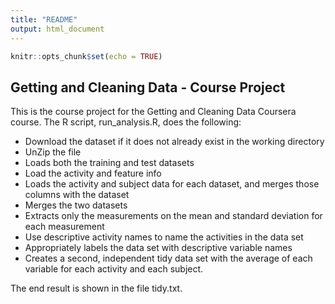 ```yaml
---
title: "README"
output: html_document
---
```


```r
knitr::opts_chunk$set(echo = TRUE)
```

## Getting and Cleaning Data - Course Project


This is the course project for the Getting and Cleaning Data Coursera course. The R script, run_analysis.R, does the following:

* Download the dataset if it does not already exist in the working directory
* UnZip the file
* Loads both the training and test datasets
* Load the activity and feature info
* Loads the activity and subject data for each dataset, and merges those columns with the dataset
* Merges the two datasets
* Extracts only the measurements on the mean and standard deviation for each measurement
* Use descriptive activity names to name the activities in the data set
* Appropriately labels the data set with descriptive variable names
* Creates a second, independent tidy data set with the average of each variable for each activity and each subject.

The end result is shown in the file tidy.txt.